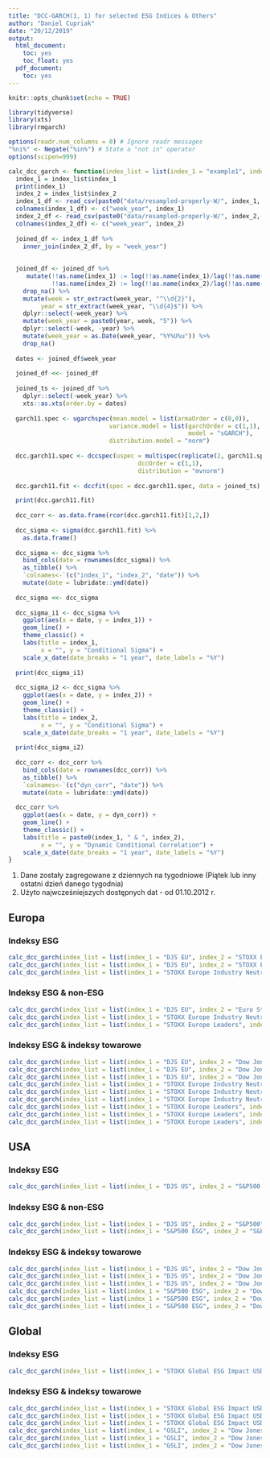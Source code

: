 ---
title: "DCC-GARCH(1, 1) for selected ESG Indices & Others"
author: "Daniel Cupriak"
date: "20/12/2019"
output:
  html_document:
    toc: yes
    toc_float: yes
  pdf_document:
    toc: yes
---

```{r setup, include=FALSE}
knitr::opts_chunk$set(echo = TRUE)

library(tidyverse)
library(xts)
library(rmgarch)

options(readr.num_columns = 0) # Ignore readr messages
"%ni%" <- Negate("%in%") # State a "not in" operator
options(scipen=999)

calc_dcc_garch <- function(index_list = list(index_1 = "example1", index_2 = "example2")){
  index_1 = index_list$index_1
  print(index_1)
  index_2 = index_list$index_2
  index_1_df <- read_csv(paste0("data/resampled-properly-W/", index_1, ".csv"))
  colnames(index_1_df) <- c("week_year", index_1)
  index_2_df <- read_csv(paste0("data/resampled-properly-W/", index_2, ".csv"))
  colnames(index_2_df) <- c("week_year", index_2)
  
  joined_df <- index_1_df %>%
    inner_join(index_2_df, by = "week_year")
  
  
  joined_df <- joined_df %>%
     mutate(!!as.name(index_1) := log(!!as.name(index_1)/lag(!!as.name(index_1))),
            !!as.name(index_2) := log(!!as.name(index_2)/lag(!!as.name(index_2)))) %>%
    drop_na() %>%
    mutate(week = str_extract(week_year, "^\\d{2}"),
         year = str_extract(week_year, "\\d{4}$")) %>%
    dplyr::select(-week_year) %>%
    mutate(week_year = paste0(year, week, "5")) %>%
    dplyr::select(-week, -year) %>%
    mutate(week_year = as.Date(week_year, "%Y%U%u")) %>%
    drop_na()
   
  dates <- joined_df$week_year
  
  joined_df <<- joined_df
  
  joined_ts <- joined_df %>%
    dplyr::select(-week_year) %>%
    xts::as.xts(order.by = dates)
  
  garch11.spec <- ugarchspec(mean.model = list(armaOrder = c(0,0)), 
                            variance.model = list(garchOrder = c(1,1),
                                                  model = "sGARCH"),
                            distribution.model = "norm")
  
  dcc.garch11.spec <- dccspec(uspec = multispec(replicate(2, garch11.spec)),
                                    dccOrder = c(1,1),
                                    distribution = "mvnorm")
  
  dcc.garch11.fit <- dccfit(spec = dcc.garch11.spec, data = joined_ts)

  print(dcc.garch11.fit)
  
  dcc_corr <- as.data.frame(rcor(dcc.garch11.fit)[1,2,])
  
  dcc_sigma <- sigma(dcc.garch11.fit) %>%
    as.data.frame()
  
  dcc_sigma <- dcc_sigma %>%
    bind_cols(date = rownames(dcc_sigma)) %>%
    as_tibble() %>%
    `colnames<-`(c("index_1", "index_2", "date")) %>%
    mutate(date = lubridate::ymd(date))
  
  dcc_sigma <<- dcc_sigma
  
  dcc_sigma_i1 <- dcc_sigma %>%
    ggplot(aes(x = date, y = index_1)) +
    geom_line() +
    theme_classic() +
    labs(title = index_1,
         x = "", y = "Conditional Sigma") +
    scale_x_date(date_breaks = "1 year", date_labels = "%Y")
  
  print(dcc_sigma_i1)
  
  dcc_sigma_i2 <- dcc_sigma %>%
    ggplot(aes(x = date, y = index_2)) +
    geom_line() +
    theme_classic() +
    labs(title = index_2,
         x = "", y = "Conditional Sigma") +
    scale_x_date(date_breaks = "1 year", date_labels = "%Y")
  
  print(dcc_sigma_i2)
  
  dcc_corr <- dcc_corr %>%
    bind_cols(date = rownames(dcc_corr)) %>%
    as_tibble() %>%
    `colnames<-`(c("dyn_corr", "date")) %>%
    mutate(date = lubridate::ymd(date))
  
  dcc_corr %>%
    ggplot(aes(x = date, y = dyn_corr)) + 
    geom_line() +
    theme_classic() +
    labs(title = paste0(index_1, " & ", index_2),
         x = "", y = "Dynamic Conditional Correlation") +
    scale_x_date(date_breaks = "1 year", date_labels = "%Y")
}

```

1. Dane zostały zagregowane z dziennych na tygodniowe (Piątek lub inny ostatni dzień danego tygodnia)
2. Użyto najwcześniejszych dostępnych dat - od 01.10.2012 r.


## Europa

### Indeksy ESG

```{r echo = F}
calc_dcc_garch(index_list = list(index_1 = "DJS EU", index_2 = "STOXX Europe Leaders"))
calc_dcc_garch(index_list = list(index_1 = "DJS EU", index_2 = "STOXX Europe Industry Neutral ESG EUR"))
calc_dcc_garch(index_list = list(index_1 = "STOXX Europe Industry Neutral ESG EUR", index_2 = "STOXX Europe Leaders"))

```

### Indeksy ESG & non-ESG

```{r echo = F}
calc_dcc_garch(index_list = list(index_1 = "DJS EU", index_2 = "Euro Stoxx Select Dividend 30"))
calc_dcc_garch(index_list = list(index_1 = "STOXX Europe Industry Neutral ESG EUR", index_2 = "Euro Stoxx Select Dividend 30"))
calc_dcc_garch(index_list = list(index_1 = "STOXX Europe Leaders", index_2 = "Euro Stoxx Select Dividend 30"))

```

### Indeksy ESG & indeksy towarowe



```{r echo = F}
calc_dcc_garch(index_list = list(index_1 = "DJS EU", index_2 = "Dow Jones Commodity Index Industrial Metals"))
calc_dcc_garch(index_list = list(index_1 = "DJS EU", index_2 = "Dow Jones Precious Metals Index"))
calc_dcc_garch(index_list = list(index_1 = "DJS EU", index_2 = "Dow Jones Commodity Index Grains"))
calc_dcc_garch(index_list = list(index_1 = "STOXX Europe Industry Neutral ESG EUR", index_2 = "Dow Jones Commodity Index Industrial Metals"))
calc_dcc_garch(index_list = list(index_1 = "STOXX Europe Industry Neutral ESG EUR", index_2 = "Dow Jones Precious Metals Index"))
calc_dcc_garch(index_list = list(index_1 = "STOXX Europe Industry Neutral ESG EUR", index_2 = "Dow Jones Commodity Index Grains"))
calc_dcc_garch(index_list = list(index_1 = "STOXX Europe Leaders", index_2 = "Dow Jones Commodity Index Industrial Metals"))
calc_dcc_garch(index_list = list(index_1 = "STOXX Europe Leaders", index_2 = "Dow Jones Precious Metals Index"))
calc_dcc_garch(index_list = list(index_1 = "STOXX Europe Leaders", index_2 = "Dow Jones Commodity Index Grains"))

```

## USA

### Indeksy ESG

```{r echo = F}
calc_dcc_garch(index_list = list(index_1 = "DJS US", index_2 = "S&P500 ESG"))
```

### Indeksy ESG & non-ESG

```{r echo = F}
calc_dcc_garch(index_list = list(index_1 = "DJS US", index_2 = "S&P500"))
calc_dcc_garch(index_list = list(index_1 = "S&P500 ESG", index_2 = "S&P500"))

```

### Indeksy ESG & indeksy towarowe


```{r echo = F}
calc_dcc_garch(index_list = list(index_1 = "DJS US", index_2 = "Dow Jones Commodity Index Industrial Metals"))
calc_dcc_garch(index_list = list(index_1 = "DJS US", index_2 = "Dow Jones Precious Metals Index"))
calc_dcc_garch(index_list = list(index_1 = "DJS US", index_2 = "Dow Jones Commodity Index Grains"))
calc_dcc_garch(index_list = list(index_1 = "S&P500 ESG", index_2 = "Dow Jones Commodity Index Industrial Metals"))
calc_dcc_garch(index_list = list(index_1 = "S&P500 ESG", index_2 = "Dow Jones Precious Metals Index"))
calc_dcc_garch(index_list = list(index_1 = "S&P500 ESG", index_2 = "Dow Jones Commodity Index Grains"))

```

## Global

### Indeksy ESG

```{r echo = F}
calc_dcc_garch(index_list = list(index_1 = "STOXX Global ESG Impact USD", index_2 = "GSLI"))
```

### Indeksy ESG & indeksy towarowe


```{r echo = F}
calc_dcc_garch(index_list = list(index_1 = "STOXX Global ESG Impact USD", index_2 = "Dow Jones Commodity Index Industrial Metals"))
calc_dcc_garch(index_list = list(index_1 = "STOXX Global ESG Impact USD", index_2 = "Dow Jones Precious Metals Index"))
calc_dcc_garch(index_list = list(index_1 = "STOXX Global ESG Impact USD", index_2 = "Dow Jones Commodity Index Grains"))
calc_dcc_garch(index_list = list(index_1 = "GSLI", index_2 = "Dow Jones Commodity Index Industrial Metals"))
calc_dcc_garch(index_list = list(index_1 = "GSLI", index_2 = "Dow Jones Precious Metals Index"))
calc_dcc_garch(index_list = list(index_1 = "GSLI", index_2 = "Dow Jones Commodity Index Grains"))

```


